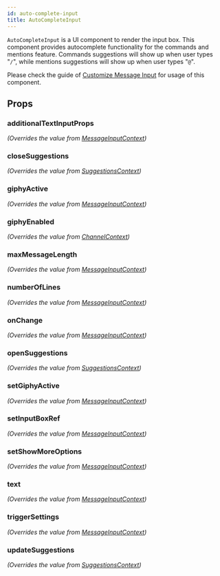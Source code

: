 ```yaml
---
id: auto-complete-input
title: AutoCompleteInput
---
```







`AutoCompleteInput` is a UI component to render the input box. This component provides autocomplete functionality for the commands and mentions feature.
Commands suggestions will show up when user types "`/`", while mentions suggestions will show up when user types "`@`".

Please check the guide of [Customize Message Input](../../guides/customize-message-input) for usage of this component.

## Props

### additionalTextInputProps

_(Overrides the value from [MessageInputContext](../../contexts/message-input-context))_

<AdditionalTextInputProps />

### closeSuggestions

_(Overrides the value from [SuggestionsContext](../../contexts/suggestions-context))_

<CloseSuggestions />

### giphyActive

_(Overrides the value from [MessageInputContext](../../contexts/message-input-context))_

<GiphyActive />

### giphyEnabled

_(Overrides the value from [ChannelContext](../../contexts/channel-context))_

<GiphyEnabled />

### maxMessageLength

_(Overrides the value from [MessageInputContext](../../contexts/message-input-context))_

<MaxMessageLength />

### numberOfLines

_(Overrides the value from [MessageInputContext](../../contexts/message-input-context))_

<NumberOfLines />

### onChange

_(Overrides the value from [MessageInputContext](../../contexts/message-input-context))_

<OnChange />

### openSuggestions

_(Overrides the value from [SuggestionsContext](../../contexts/suggestions-context))_

<OpenSuggestions />

### setGiphyActive

_(Overrides the value from [MessageInputContext](../../contexts/message-input-context))_

<SetGiphyActive />

### setInputBoxRef

_(Overrides the value from [MessageInputContext](../../contexts/message-input-context))_

<SetInputBoxRef />

### setShowMoreOptions

_(Overrides the value from [MessageInputContext](../../contexts/message-input-context))_

<SetShowMoreOptions />

### text

_(Overrides the value from [MessageInputContext](../../contexts/message-input-context))_

<Text />

### triggerSettings

_(Overrides the value from [MessageInputContext](../../contexts/message-input-context))_

<TriggerSettings />

### updateSuggestions

_(Overrides the value from [SuggestionsContext](../../contexts/suggestions-context))_

<UpdateSuggestions />

